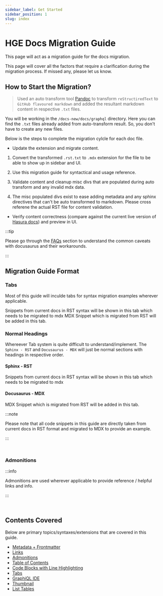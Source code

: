 ```yaml
---
sidebar_label: Get Started
sidebar_position: 1
slug: index
---
```


# HGE Docs Migration Guide

This page will act as a migration guide for the docs migration.

This page will cover all the factors that require a clarification during the migration process. If missed any, please let us know.


## How to Start the Migration?

> Used an auto transform tool [Pandoc](https://pandoc.org) to transform `reStructiredText` to `GitHub flavoured markdown` and added the resultant markdown content in respective `.txt` files.

You will be working in the `/docs-new/docs/graphql` directory. Here you can find the `.txt` files already added from auto-transform result. So, you don't have to create any new files.

Below is the steps to complete the migration cylcle for each doc file.

- Update the extension and migrate content.

1. Convert the transformed `.rst.txt` to `.mdx` extension for the file to be able to show up in sidebar and UI.

2. Use this migration guide for syntactical and usage reference.

3. Validate content and cleanup misc divs that are populated during auto transform and any invalid mdx data.

4. The misc populated divs exist to ease adding metadata and any sphinx directives that can't be auto transformed to markdown. Please cross referene the actual RST file for content validation.

- Verify content correctness (compare against the current live version of [Hasura docs](https://hasura.io/docs/)) and preview in UI.


:::tip

Please go through the [FAQs](/migration-guide/faqs.mdx) section to understand the common caveats with docusaurus and their workarounds.

:::


## Migration Guide Format

### Tabs
Most of this guide will inculde tabs for syntax migration examples wherever applicable.


<Tabs>
  <TabItem value="sphinx" label="Sphinx - RST" default>
    Snippets from current docs in RST syntax will be shown in this tab which needs to be migrated to mdx
  </TabItem>
  <TabItem value="docusaurus" label="Docusaurus - MDX">
    MDX Snippet which is migrated from RST will be added in this tab.
  </TabItem>
</Tabs>

<br />

### Normal Headings
Whereever Tab system is quite difficult to understand/implement. The `Sphinx - RST` and `Docusaurus - MDX` will just be normal sections with headings in respective order.

#### Sphinx - RST
Snippets from current docs in RST syntax will be shown in this tab which needs to be migrated to mdx

#### Docusaurus - MDX
MDX Snippet which is migrated from RST will be added in this tab.

:::note

Please note that all code snippets in this guide are directly taken from current docs in RST format and migrated to MDX to provide an example.

:::

<br />

### Admonitions

:::info

Admonitions are used wherever applicable to provide reference / helpful links and info.

:::

<br />

## Contents Covered
Below are primary topics/syntaxes/extensions that are covered in this guide.

- [Metadata + Frontmatter](/migration-guide/metadata.mdx)
- [Links](/migration-guide/links.mdx)
- [Admonitions](/migration-guide/admonitions.mdx)
- [Table of Contents](/migration-guide/table-of-contents.mdx)
- [Code Blocks with Line Highlighting](/migration-guide/code-blocks.mdx)
- [Tabs](/migration-guide/tabs.mdx)
- [GraphiQL IDE](/migration-guide/graphiql-ide.mdx)
- [Thumbnail](/migration-guide/thumbnail.mdx)
- [List Tables](/migration-guide/list-tables.mdx)
